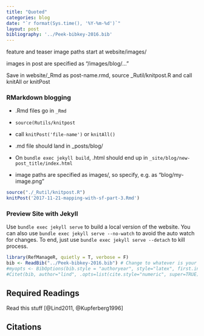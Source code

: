```yaml
---
title: "Quoted"
categories: blog
date: "`r format(Sys.time(), '%Y-%m-%d')`"
layout: post
bibliography: '../Peek-bibkey-2016.bib'
---
```


feature and teaser image paths start at website/images/

images in post are specified as "/images/blog/..."

Save in website/_Rmd as post-name.rmd, source _Rutil/knitpost.R and call knitAll or knitPost


### RMarkdown blogging

 - .Rmd files go in `_Rmd`
 - `source(Rutils/knitpost`
 
 - call `knitPost('file-name')` or `knitAll()`
 - .md file should land in _posts/blog/
 - On `bundle exec jekyll build`, .html should end up in `_site/blog/new-post_title/index.html`
 - image paths are specified as images/, so specify, e.g. as "blog/my-image.png"

 
```r
source("./_Rutil/knitpost.R")
knitPost('2017-11-21-mapping-with-sf-part-3.Rmd')


```

### Preview Site with Jekyll

Use `bundle exec jekyll serve` to build a local version of the website. You can also use `bundle exec jekyll serve --no-watch` to avoid the auto watch for changes. To end, just use `bundle exec jekyll serve --detach` to kill process.

```r
library(RefManageR, quietly = T, verbose = F)
bib <- ReadBib("../Peek-bibkey-2016.bib") # Change to whatever is your .bib file
#myopts <- BibOptions(bib.style = "authoryear", style="latex", first.inits=FALSE, max.names = 20)
#Citet(bib, author="lind", .opts=list(cite.style="numeric", super=TRUE))

```

## Required Readings

Read this stuff [@Lind2011, @Kupferberg1996]

## Citations
